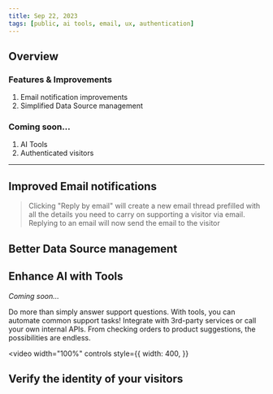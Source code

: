```yaml
---
title: Sep 22, 2023
tags: [public, ai tools, email, ux, authentication]
---
```



## Overview

### Features & Improvements

1. Email notification improvements
2. Simplified Data Source management

### Coming soon...

1. AI Tools
2. Authenticated visitors

---

## Improved Email notifications

> Clicking "Reply by email" will create a new email thread prefilled with all the details you need to carry on supporting a visitor via email.
> Replying to an email will now send the email to the visitor

## Better Data Source management

## Enhance AI with Tools

_Coming soon..._

Do more than simply answer support questions. With tools, you can automate common support tasks!
Integrate with 3rd-party services or call your own internal APIs. From checking orders to product suggestions, the possibilities are endless.

<!-- video -->

<video
  width="100%"
  controls
  style={{
    width: 400,
  }}
>
  <source src={video1} />
</video>

## Verify the identity of your visitors

<br />

